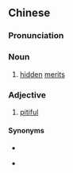 {{also|阴功}}
==Chinese==
{{zh-forms|s=阴功|alt=陰公}}

===Pronunciation===
{{zh-pron
|m=yīngōng
|c=jam1 gung1
|mn=im-kong
|cat=n,c:a
}}

===Noun===
{{zh-noun}}

# [[hidden]] [[merit]]s

===Adjective===
{{zh-adj}}

# {{lb|zh|Cantonese}} [[pitiful]]

====Synonyms====
* {{zh-l|可憐}}
* {{qualifier|Cantonese}} {{zh-l|冇陰功}}